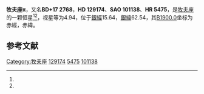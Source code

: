 {{Starbox begin
| name = 牧夫座π
}}
{{Starbox observe
| epoch = [[J2000.0|J2000.0]]
| constell = [[牧夫座|牧夫座]]<ref name=SIMBAD>{{cite web
 | url=http://simbad.u-strasbg.fr/simbad/sim-id?Ident=HR+5475
 | title=Pulsating variable Star
 | publisher=Centre de Données astronomiques de Strasbourg
 | work=SIMBAD
 | accessdate=2012-07-13
 | archive-date=2019-08-24
 | archive-url=https://web.archive.org/web/20190824135358/http://simbad.u-strasbg.fr/simbad/sim-id?Ident=HR+5475
 | dead-url=no
 }}</ref><ref name=DATA>{{cite web
 | url=http://vizier.u-strasbg.fr/viz-bin/VizieR-5?-out.add=.&-source=5050&-corr=PK=HR&-out.max=9999&HR=5475
 | title=VizieR Detailed Page
 | accessdate=2012-07-13
 | archive-date=2016-03-05
 | archive-url=https://web.archive.org/web/20160305002324/http://vizier.u-strasbg.fr/viz-bin/VizieR-5?-out.add=.&-source=5050&-corr=PK=HR&-out.max=9999&HR=5475
 | dead-url=no
 }}</ref>
| 星官 = 
| ra = {{RA|14|40|43.6}}<ref name=SIMBAD /><ref name=DATA />
| dec = {{DEC|+16|25|6}}<ref name=SIMBAD /><ref name=DATA />
| appmag_v = 4.94<ref name=SIMBAD /><ref name=DATA />
}}
{{Starbox character
| class = B9pMnHgSi<ref name=SIMBAD /><ref name=DATA />
| b-v = -0.03<ref name=SIMBAD /><ref name=DATA />
| u-b = -0.31<ref name=SIMBAD /><ref name=DATA />
| r-i = -0.02<ref name=SIMBAD /><ref name=DATA />
| variable = 
}}
{{Starbox astrometry
| radial_v = -0.31
| prop_mo_ra = -1
| parallax = 0.002
| p_error = 
}}
{{Starbox catalog
| names =BD+17 2768，[[SAO星表|SAO]] 101138，[[HD星表|HD]] 129174，[[HR星表|HR]] 5475}}
{{Starbox reference |Simbad=HR+5475}}
{{Starbox end}}

'''牧夫座π'''，又名'''BD+17 2768'''，'''HD 129174'''、'''SAO 101138'''、'''HR 5475'''，是[[牧夫座|牧夫座]]的一颗恒星<ref name=SIMBAD /><ref name=DATA />，视星等为4.94，位于[[銀道座標系|銀經]]15.64，[[銀道座標系|銀緯]]62.54，其[[B1900.0|B1900.0]]坐标为赤經{{RA|14|36|1.5}}，赤緯{{DEC|+16|62.54|49}}。

== 参考文献 ==
{{reflist}}

{{star-stub}}

{{牧夫座恒星}}
{{星官|左摄提|3|4}}
[[Category:牧夫座|Category:牧夫座]]
[[Category:HD和HDE天體|129174]]
[[Category:HR天體|5475]]
[[Category:SAO天體|101138]]
